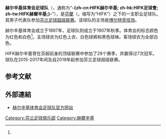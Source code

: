 {{NoteTA
|G1=足球
|T=zh-cn:HIFK赫尔辛基;zh-hk:HIFK足球會;zh-tw:HIFK赫爾辛基;
|1=zh-cn:HIFK赫尔辛基;zh-hk:HIFK足球會;zh-tw:HIFK赫爾辛基;
}}
{{Infobox football club
| clubname   = HIFK赫爾辛基
| image      = [[Image:HIFK-Jalkapallo.svg|180px]]
| fullname   = 赫尔辛基体育会足球队<br />Idrottsföreningen Kamraterna, Helsingfors
| nickname   = HIFK ''Tähtirinnat''<br /> (The Star Chested)
| founded    = 1897年（体育会）<br/>1907年（足球队）
| city       = [[赫尔辛基|赫尔辛基]]
| ground     = [[博尔特竞技场|博尔特竞技场]]
| capacity   = 10,770
| chairman   = Christoffer Perret
| manager    = Joaquín Gómez
| league     = [[芬蘭足球超級聯賽|芬蘭足球超級聯賽]]
| season     = 2021年
| position   = 芬超，第 6 位<ref name="v2021"/>
| website    = https://hifkfotboll.fi/en/homepage/
| kit_alt1 = 
| pattern_la1 = _srb18h
| pattern_b1 = _srb18H
| pattern_ra1 = _srb18h
| leftarm1 = ff0000
| body1 = ff0000
| rightarm1 = ff0000
| shorts1 = ffffff
| socks1 = 000000
| pattern_la2 = _krylya1819a
| pattern_b2 = _krylya1819a
| pattern_ra2 = _krylya1819a
| leftarm2 = ffffff
| body2 = ffffff
| rightarm2 = ffffff
| shorts2 = ffffff
| socks2 = ffffff
}}

'''赫尔辛基体育会足球队'''（{{lang-sv|HIFK Fotboll}}，通称为“'''-{zh-cn:HIFK赫尔辛基; zh-hk:HIFK足球會; zh-tw:HIFK赫爾辛基;}-'''”），是[[芬蘭|芬蘭]]{{le|赫尔辛基体育会|HIFK}}（{{lang-sv|Idrottsföreningen Kamraterna, Helsingfors r.f.}}，缩写为“HIFK”）之下的一支职业足球队。其男子代表队参加[[芬兰足球超级联赛|芬兰足球超级联赛]]。该球队的主场是[[博尔特竞技场|博尔特竞技场]]。

赫尔辛基体育会成立于1897年，足球队则成立于1907年秋季。体育会的标志颜色为红色和白色<ref name="hifk_hist"/>。主场球衣为红色上衣、白色球裤和黑色球袜。客场球衣为全部白色。

HIFK赫尔辛基曾在芬超前身的顶级联赛中参加了29个赛季，并赢得过7次冠军。球队在2015-2017年间及自2019年起参加芬兰足球超级联赛。

== 参考文献 ==
{{Reflist|30em|refs=
<ref name="v2021">{{cite web | url = http://www.veikkausliiga.com/tilastot/2021/veikkausliiga/joukkueet/ | title = Joukkuetilastot | language = fi | publisher = Veikkausliiga | accessdate = 2021-10-31 | archive-date = 2021-10-31 | archive-url = https://web.archive.org/web/20211031172329/http://www.veikkausliiga.com/tilastot/2021/veikkausliiga/joukkueet/ | dead-url = no }}</ref>

<ref name="hifk_hist">{{cite web | url = https://hifkfotboll.fi/seura/ | title = HIFK – jalkapalloa yli 100 vuotta | language = fi | publisher = HIFK Fotboll | accessdate = 2020-12-17 | archive-date = 2020-11-25 | archive-url = https://web.archive.org/web/20201125162116/https://hifkfotboll.fi/seura/ | dead-url = no }}</ref>
}}

== 外部連結 ==
{{commonscat|HIFK Fotboll|position=left}}
* [https://hifkfotboll.fi/en/homepage/ 赫尔辛基体育会足球队官方网站] {{Wayback|url=https://hifkfotboll.fi/en/homepage/ |date=20191017044618 }} {{en}} {{sv}} {{fi}}

{{芬蘭足球超級聯賽}}

[[Category:芬兰足球俱乐部|Category:芬兰足球俱乐部]]
[[Category:赫爾辛基|Category:赫爾辛基]]
